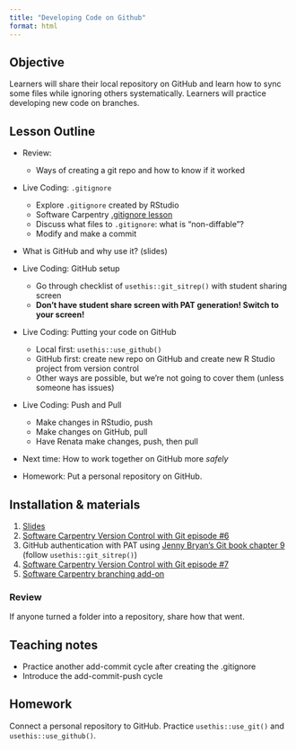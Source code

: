 ```yaml
---
title: "Developing Code on Github"
format: html
---
```


## Objective

Learners will share their local repository on GitHub and learn how to sync some files while ignoring others systematically.
Learners will practice developing new code on branches.

## Lesson Outline

-   Review:

    -   Ways of creating a git repo and how to know if it worked

-   Live Coding: `.gitignore`

    -   Explore `.gitignore` created by RStudio
    -   Software Carpentry [.gitignore lesson](https://swcarpentry.github.io/git-novice/06-ignore)
    -   Discuss what files to `.gitignore`: what is "non-diffable"?
    -   Modify and make a commit

-   What is GitHub and why use it?
    (slides)

-   Live Coding: GitHub setup

    -   Go through checklist of `usethis::git_sitrep()` with student sharing screen
    -   **Don't have student share screen with PAT generation! Switch to your screen!**

-   Live Coding: Putting your code on GitHub

    -   Local first: `usethis::use_github()`
    -   GitHub first: create new repo on GitHub and create new R Studio project from version control
    -   Other ways are possible, but we're not going to cover them (unless someone has issues)

-   Live Coding: Push and Pull

    -   Make changes in RStudio, push
    -   Make changes on GitHub, pull
    -   Have Renata make changes, push, then pull

-   Next time: How to work together on GitHub more *safely*

-   Homework: Put a personal repository on GitHub.

## Installation & materials

1.  [Slides](slides.qmd)
2.  [Software Carpentry Version Control with Git episode #6](https://swcarpentry.github.io/git-novice/06-ignore)
3.  GitHub authentication with PAT using [Jenny Bryan's Git book chapter 9](https://happygitwithr.com/https-pat.html) (follow `usethis::git_sitrep()`)
4.  [Software Carpentry Version Control with Git episode #7](https://swcarpentry.github.io/git-novice/07-github)
5.  [Software Carpentry branching add-on](http://erdavenport.github.io/git-lessons/10-branching)

### Review

If anyone turned a folder into a repository, share how that went.

```{=html}
<!--
## Previous notes

### Modifications

-   Provide a large .csv file, ask students to move into pilot-analyses repo within a data folder using cd and filepaths
-   If RStudio project was initialized as a git repo, should already have `.gitignore`. View and explain and practice adding something.
-   Go with HTTPS + PAT setup, not SSH, but still mention SSH.
-   Connect local git repo to GitHub with `usethis::use_github()`
-   Create new repository entitled `repro-DS-workshop` on GitHub; can include README, license, and .gitignore. Clone locally to wherever course materials are organized
-   Show how checking out a branch literally changes the local files
-->
```
## Teaching notes

-   Practice another add-commit cycle after creating the .gitignore
-   Introduce the add-commit-push cycle

## Homework

Connect a personal repository to GitHub.
Practice `usethis::use_git()` and `usethis::use_github()`.
